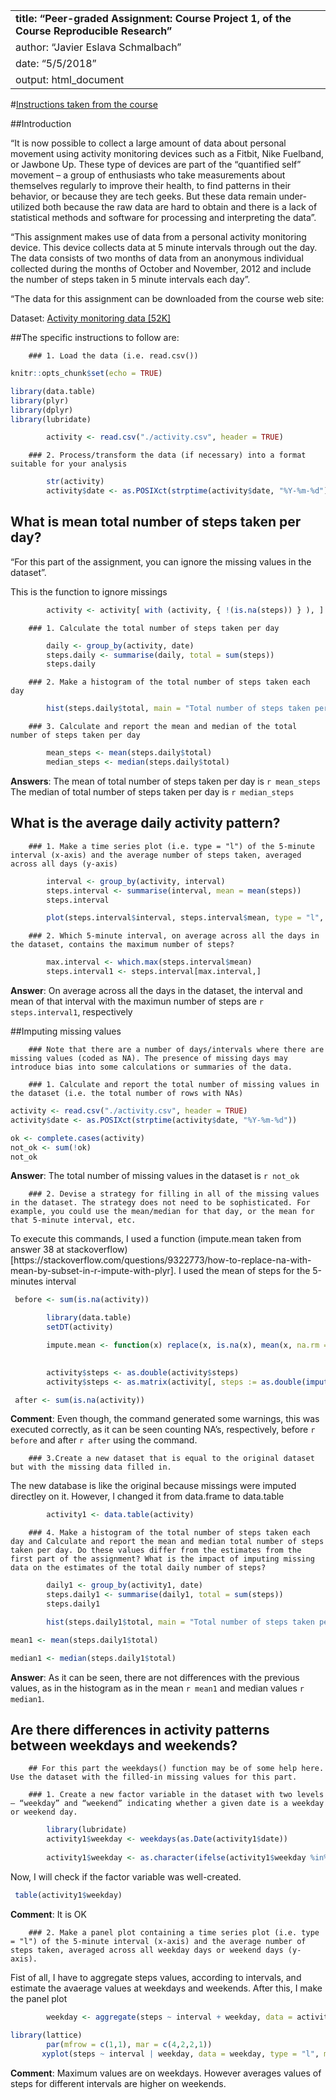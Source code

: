 ------
**title: "Peer-graded Assignment: Course Project 1, of the Course Reproducible Research"**
author: "Javier Eslava Schmalbach"
date: "5/5/2018"
output: html_document
------

#[Instructions taken from the course]("https://www.coursera.org/learn/reproducible-research/peer/gYyPt/course-project-1")

##Introduction

"It is now possible to collect a large amount of data about personal movement using activity monitoring devices such as a Fitbit, Nike Fuelband, or Jawbone Up. These type of devices are part of the “quantified self” movement – a group of enthusiasts who take measurements about themselves regularly to improve their health, to find patterns in their behavior, or because they are tech geeks. But these data remain under-utilized both because the raw data are hard to obtain and there is a lack of statistical methods and software for processing and interpreting the data".

"This assignment makes use of data from a personal activity monitoring device. This device collects data at 5 minute intervals through out the day. The data consists of two months of data from an anonymous individual collected during the months of October and November, 2012 and include the number of steps taken in 5 minute intervals each day".

"The data for this assignment can be downloaded from the course web site:

Dataset: [Activity monitoring data [52K]]("https://d396qusza40orc.cloudfront.net/repdata%2Fdata%2Factivity.zip")

##The specific instructions to follow are: 

        ### 1. Load the data (i.e. 𝚛𝚎𝚊𝚍.𝚌𝚜𝚟())

```r
knitr::opts_chunk$set(echo = TRUE)
```
```r
library(data.table)
library(plyr)
library(dplyr)
library(lubridate)

        activity <- read.csv("./activity.csv", header = TRUE)
```

        ### 2. Process/transform the data (if necessary) into a format suitable for your analysis

```r
        str(activity)
        activity$date <- as.POSIXct(strptime(activity$date, "%Y-%m-%d"))
```

## What is mean total number of steps taken per day?

"For this part of the assignment, you can ignore the missing values in the dataset".

This is the function to ignore missings

```r
        activity <- activity[ with (activity, { !(is.na(steps)) } ), ]
```

        ### 1. Calculate the total number of steps taken per day
```r
        daily <- group_by(activity, date)
        steps.daily <- summarise(daily, total = sum(steps))
        steps.daily
```

        ### 2. Make a histogram of the total number of steps taken each day

```r
        hist(steps.daily$total, main = "Total number of steps taken per day", xlab = "Steps" )
```

        ### 3. Calculate and report the mean and median of the total number of steps taken per day
```r
        mean_steps <- mean(steps.daily$total)
        median_steps <- median(steps.daily$total)
```

**Answers**: 
The mean of total number of steps taken per day is `r mean_steps`
The median of total number of steps taken per day is `r median_steps`

## What is the average daily activity pattern?

        ### 1. Make a time series plot (i.e. 𝚝𝚢𝚙𝚎 = "𝚕") of the 5-minute interval (x-axis) and the average number of steps taken, averaged across all days (y-axis)

```r
        interval <- group_by(activity, interval)
        steps.interval <- summarise(interval, mean = mean(steps))
        steps.interval

        plot(steps.interval$interval, steps.interval$mean, type = "l", xlab = "Five minutes interval", ylab = "Average steps taken across all days", main = "Daily activity pattern of steps", col = "blue")
```


        ### 2. Which 5-minute interval, on average across all the days in the dataset, contains the maximum number of steps?

```r
        max.interval <- which.max(steps.interval$mean)
        steps.interval1 <- steps.interval[max.interval,]
```

**Answer**: On average across all the days in the dataset, the interval and mean of that interval with the maximun number of steps are  `r steps.interval1`, respectively


##Imputing missing values

        ### Note that there are a number of days/intervals where there are missing values (coded as 𝙽𝙰). The presence of missing days may introduce bias into some calculations or summaries of the data.

        ### 1. Calculate and report the total number of missing values in the dataset (i.e. the total number of rows with 𝙽𝙰s)

```r
activity <- read.csv("./activity.csv", header = TRUE)
activity$date <- as.POSIXct(strptime(activity$date, "%Y-%m-%d"))

ok <- complete.cases(activity)
not_ok <- sum(!ok)
not_ok
```

**Answer**: The total number of missing values in the dataset is  `r not_ok`


        ### 2. Devise a strategy for filling in all of the missing values in the dataset. The strategy does not need to be sophisticated. For example, you could use the mean/median for that day, or the mean for that 5-minute interval, etc.

To execute this commands, I used a function (impute.mean taken from answer 38 at stackoverflow)[https://stackoverflow.com/questions/9322773/how-to-replace-na-with-mean-by-subset-in-r-impute-with-plyr]. I used the mean of steps for the 5-minutes interval

```r

 before <- sum(is.na(activity))

        library(data.table)
        setDT(activity)

        impute.mean <- function(x) replace(x, is.na(x), mean(x, na.rm = TRUE))

        
        activity$steps <- as.double(activity$steps)
        activity$steps <- as.matrix(activity[, steps := as.double(impute.mean(steps)), by = interval])

 after <- sum(is.na(activity))

```

**Comment**: Even though, the command generated some warnings, this was executed correctly, as it can be seen counting NA's, respectively,  before `r before` and after `r after` using the command. 

        ### 3.Create a new dataset that is equal to the original dataset but with the missing data filled in. 

The new database is like the original because missings were imputed directley on it. However, I changed it from data.frame to data.table

```r


        activity1 <- data.table(activity)

```



        ### 4. Make a histogram of the total number of steps taken each day and Calculate and report the mean and median total number of steps taken per day. Do these values differ from the estimates from the first part of the assignment? What is the impact of imputing missing data on the estimates of the total daily number of steps?

```r

        daily1 <- group_by(activity1, date)
        steps.daily1 <- summarise(daily1, total = sum(steps))
        steps.daily1

        hist(steps.daily1$total, main = "Total number of steps taken per day (imputed)", xlab = "Steps")   

```

```r

mean1 <- mean(steps.daily1$total)

median1 <- median(steps.daily1$total)

```


**Answer**: As it can be seen, there are not differences with the previous values, as in the histogram as in the mean  `r mean1` and median values  `r median1`. 

## Are there differences in activity patterns between weekdays and weekends?

        ## For this part the 𝚠𝚎𝚎𝚔𝚍𝚊𝚢𝚜() function may be of some help here. Use the dataset with the filled-in missing values for this part.

        ### 1. Create a new factor variable in the dataset with two levels – “weekday” and “weekend” indicating whether a given date is a weekday or weekend day.

```r
        library(lubridate)
        activity1$weekday <- weekdays(as.Date(activity1$date))
        
        activity1$weekday <- as.character(ifelse(activity1$weekday %in% c("Saturday", "Sunday"), "weekend", "weekday"))
```

Now, I will check if the factor variable was well-created. 

```r
 table(activity1$weekday)
```
**Comment**: It is OK

        ### 2. Make a panel plot containing a time series plot (i.e. 𝚝𝚢𝚙𝚎 = "𝚕") of the 5-minute interval (x-axis) and the average number of steps taken, averaged across all weekday days or weekend days (y-axis). 

Fist of all, I have to aggregate steps values, according to intervals, and estimate the avaerage values at weekdays and weekends. After this, I make the panel plot

```r
      
        weekday <- aggregate(steps ~ interval + weekday, data = activity1, mean)
        
library(lattice)
        par(mfrow = c(1,1), mar = c(4,2,2,1))
       xyplot(steps ~ interval | weekday, data = weekday, type = "l", main = "Steps across weekends and weekdays") 
```

**Comment**: Maximum values are on weekdays. However averages values of steps for different intervals are higher on weekends. 



